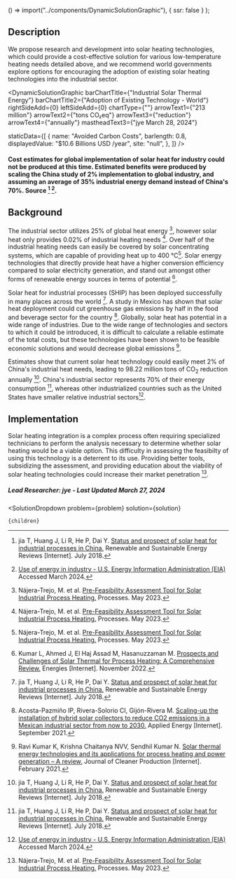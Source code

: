 

  () => import("../components/DynamicSolutionGraphic"),
  { ssr: false }
);




## Description

We propose research and development into solar heating technologies, which could provide a cost-effective solution for various low-temperature heating needs detailed above, and we recommend world governments explore options for encouraging the adoption of existing solar heating technologies into the industrial sector.

<DynamicSolutionGraphic
  barChartTitle={"Industrial Solar Thermal Energy"}
  barChartTitle2={"Adoption of Existing Technology - World"}
  rightSideAdd={0}
  leftSideAdd={0}
  chartType={""}
  arrowText1={"213 million"}
  arrowText2={"tons CO₂eq"}
  arrowText3={"reduction"}
  arrowText4={"annually"}
  mastheadText3={"jye March 28, 2024"}
  
  
  staticData={[
    {
      name: "Avoided Carbon Costs",
      barlength: 0.8,
      displayedValue: "$10.6 Billions USD /year",
      site: "null",
    },
  ]}
/>

#### Cost estimates for global implementation of solar heat for industry could not be produced at this time. Estimated benefits were produced by scaling the China study of 2% implementation to global industry, and assuming an average of 35% industrial energy demand instead of China's 70%. Source [^"3"] [^"7"].

## Background

The industrial sector utilizes 25% of global heat energy [^"1"], however solar heat only provides 0.02% of industrial heating needs [^"1"]. Over half of the industrial heating needs can easily be covered by solar concentrating systems, which are capable of providing heat up to 400 °C[^"1"]. Solar energy technologies that directly provide heat have a higher conversion efficiency compared to solar electricity generation, and stand out amongst other forms of renewable energy sources in terms of potential [^"2"]. 

Solar heat for industrial processes (SHIP) has been deployed successfully in many places across the world [^"3"]. A study in Mexico has shown that solar heat deployment could cut greenhouse gas emissions by half in the food and beverage sector for the country [^"4"]. Globally, solar heat has potential in a wide range of industries. Due to the wide range of technologies and sectors to which it could be introduced, it is difficult to calculate a reliable estimate of the total costs, but these technologies have been shown to be feasible economic solutions and would decrease global emissions [^"5"].

Estimates show that current solar heat technology could easily meet 2% of China's industrial heat needs, leading to 98.22 million tons of CO<sub>2</sub> reduction annually [^"3"]. China's industrial sector represents 70% of their energy consumption [^"3"], whereas other industrialized countries such as the United States have smaller relative industrial sectors[^"7"].

## Implementation

Solar heating integration is a complex process often requiring specialized technicians to perform the analysis necessary to determine whether solar heating would be a viable option. This difficulty in assessing the feasibilty of using this technology is a deterrent to its use. Providing better tools, subsidizing the assessment, and providing education about the viability of solar heating technologies could increase their market penetration [^"1"].


##### Lead Researcher: jye - Last Updated March 27, 2024

[^"1"]: Nájera-Trejo, M. et al. [Pre-Feasibility Assessment Tool for Solar Industrial Process Heating.](http://dx.doi.org/10.3390/pr11061663) Processes. May 2023.
[^"2"]: Kumar L, Ahmed J, El Haj Assad M, Hasanuzzaman M. [Prospects and Challenges of Solar Thermal for Process Heating: A Comprehensive Review.](http://dx.doi.org/10.3390/en15228501) Energies [Internet]. November 2022.
[^"3"]: jia T, Huang J, Li R, He P, Dai Y. [Status and prospect of solar heat for industrial processes in China.](http://dx.doi.org/10.1016/j.rser.2018.03.077) Renewable and Sustainable Energy Reviews [Internet]. July 2018.
[^"4"]: Acosta-Pazmiño IP, Rivera-Solorio CI, Gijón-Rivera M. [Scaling-up the installation of hybrid solar collectors to reduce CO2 emissions in a Mexican industrial sector from now to 2030.](http://dx.doi.org/10.1016/j.apenergy.2021.117202) Applied Energy [Internet]. September 2021.
[^"5"]: Ravi Kumar K, Krishna Chaitanya NVV, Sendhil Kumar N. [Solar thermal energy technologies and its applications for process heating and power generation – A review.](http://dx.doi.org/10.1016/j.jclepro.2020.125296) Journal of Cleaner Production [Internet]. February 2021.
[^"6"]: [World Energy Outlook 2023 – Analysis - IEA](https://www.iea.org/reports/world-energy-outlook-2023) Accessed March 2024.
[^"7"]: [Use of energy in industry - U.S. Energy Information Administration (EIA)](https://www.eia.gov/energyexplained/use-of-energy/industry.php) Accessed March 2024.






  <SolutionDropdown 
    problem={problem} 
    solution={solution}
  >
    {children}
  </SolutionDropdown>